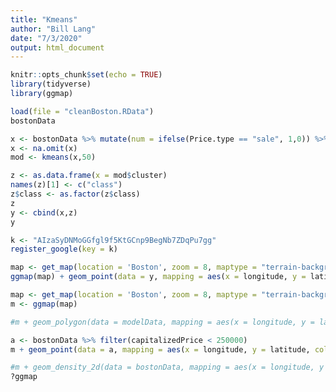 ```yaml
---
title: "Kmeans"
author: "Bill Lang"
date: "7/3/2020"
output: html_document
---
```


```r
knitr::opts_chunk$set(echo = TRUE)
library(tidyverse)
library(ggmap)
```

```r
load(file = "cleanBoston.RData")
bostonData
```

```r
x <- bostonData %>% mutate(num = ifelse(Price.type == "sale", 1,0)) %>% select(latitude, longitude, num, Total.rooms)  
x <- na.omit(x)
mod <- kmeans(x,50)

z <- as.data.frame(x = mod$cluster)  
names(z)[1] <- c("class")
z$class <- as.factor(z$class)
z
y <- cbind(x,z)
y
```




```r
k <- "AIzaSyDNMoGGfgl9f5KtGCnp9BegNb7ZDqPu7gg"
register_google(key = k)
```


```r
map <- get_map(location = 'Boston', zoom = 8, maptype = "terrain-background", source = 'google', color = 'color')
ggmap(map) + geom_point(data = y, mapping = aes(x = longitude, y = latitude,color = factor(class)), size = 1)
```

```r
map <- get_map(location = 'Boston', zoom = 8, maptype = "terrain-background", source = 'google', color = 'color')
m <- ggmap(map)
```


```r
#m + geom_polygon(data = modelData, mapping = aes(x = longitude, y = latitude, fill = capitalizedPrice, group = Area), color = "red", alpha= 0.5)

a <- bostonData %>% filter(capitalizedPrice < 250000)
m + geom_point(data = a, mapping = aes(x = longitude, y = latitude, color = capitalizedPrice)) + scale_colour_gradient(low = "white", high = "blue")

#m + geom_density_2d(data = bostonData, mapping = aes(x = longitude, y = latitude, alpha = capitalizedPrice))
?ggmap
```

